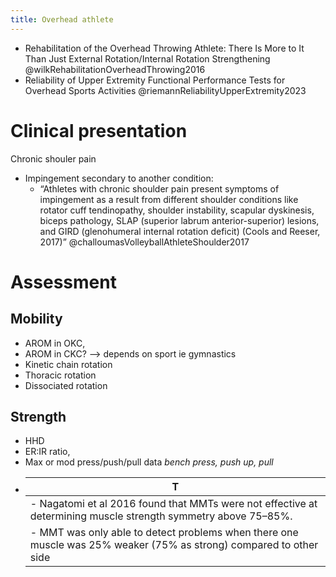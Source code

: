 ```yaml
---
title: Overhead athlete
---
```


:::{.callout title="To read"}

- Rehabilitation of the Overhead Throwing Athlete: There Is More to It Than Just External Rotation/Internal Rotation Strengthening @wilkRehabilitationOverheadThrowing2016
- Reliability of Upper Extremity Functional Performance Tests for Overhead Sports Activities @riemannReliabilityUpperExtremity2023

:::

# Clinical presentation

Chronic shouler pain

- Impingement secondary to another condition:
    - "Athletes with chronic shoulder pain present symptoms of impingement as a result from different shoulder conditions like rotator cuff tendinopathy, shoulder instability, scapular dyskinesis, biceps pathology, SLAP (superior labrum anterior-superior) lesions, and GIRD (glenohumeral internal rotation deficit) (Cools and Reeser, 2017)" @challoumasVolleyballAthleteShoulder2017



# Assessment

## Mobility

- AROM in OKC,
- AROM in CKC? --> depends on sport ie gymnastics
- Kinetic chain rotation
- Thoracic rotation
- Dissociated rotation

## Strength

- HHD
- ER:IR ratio,
- Max or mod press/push/pull data *bench press, push up, pull*
- MMT
    - 
    - Nagatomi et al 2016 found that MMTs were not effective at determining muscle strength symmetry above 75–85%.
    - MMT was only able to detect problems when there one muscle was 25% weaker (75% as strong) compared to other side

